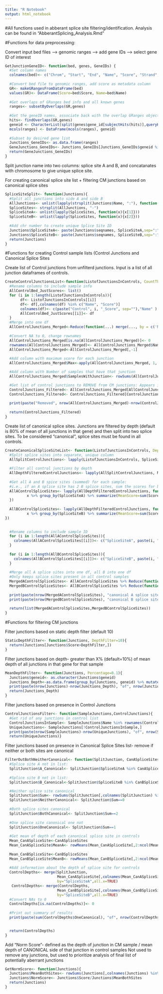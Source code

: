 ---
title: "R Notebook"
output: html_notebook
---

#All functions used in abberant splice site filtering/identification. Analysis can be found in "AbberantSplicing_Analysis.Rmd"

#Functions for data preprocessing:

Convert input bed files --> genomic ranges --> add gene IDs --> select gene ID of interest
```{r}
GetJunctionGeneID<- function(bed, genes, GeneIDs) {
  #Set column names
  colnames(bed)<- c("Chrom", "Start", "End", "Name", "Score", "Strand", "ThickStart", "ThickEnd","ItemRGB", "BlockCount", "BlockSizes", "BlockStarts")
  
  #Convert bed file to genomic ranges, add score as metadata column
  GR<- makeGRangesFromDataFrame(bed)
  values(GR)<- DataFrame(Score=bed$Score, Name=bed$Name)
  
  #Get overlaps of GRanges bed info and all known genes
  ranges<- subsetByOverlaps(GR,genes)
  
  #Get the geneID names, associate back with the overlap GRanges object
  hits<- findOverlaps(GR,genes)
  geneid <- CharacterList(split(genes$gene_id[subjectHits(hits)],queryHits(hits)))
  mcols(ranges) <- DataFrame(mcols(ranges), geneid)
  
  #Subset by desired gene list
  Junctions_GeneIDs<- as.data.frame(ranges)
  GeneJunctions_GeneIDs<- Junctions_GeneIDs[Junctions_GeneIDs$geneid %in% GeneIDs,]
  return(GeneJunctions_GeneIDs)
}
```


Split junction name into two columns: splice site A and B, and concatanates with chromosome to give unique splice site. 

For creating canonical splice site list + filtering CM junctions based on canonical splice sites
```{r}
SpliceSiteSplit<- function(Junctions){
  #Split all junctions into side A and side B
  AllJunctions<- unlist(lapply(strsplit(Junctions$Name, ":"), function(x){x[2]}))
  SpliceSites<- strsplit(AllJunctions, "-")
  SpliceSiteA<- unlist(lapply(SpliceSites, function(x){x[1]}))
  SpliceSiteB<- unlist(lapply(SpliceSites, function(x){x[2]}))
  
  #Add chr number to create unique Splice Site ID
  Junctions$SpliceSiteA<- paste(Junctions$seqnames, SpliceSiteA,sep=":")
  Junctions$SpliceSiteB<- paste(Junctions$seqnames, SpliceSiteB,sep=":")
  return(Junctions)
}
```


#Functions for creating Control sample lists (Control Junctions and Canonical Splice Sites

Create list of Control junctions from unfilterd junctions. Input is a list of all junction dataframes of controls. 
```{r}
CreateControlJunctionsList<-function(ListofJunctionsInControls, CountThreshold=5, NControlsThreshold=2){
  #Rename columns to include sample info
  AllControlBed_JustScores<- list()
  for (i in 1:length(ListofJunctionsInControls)){
       df<- ListofJunctionsInControls[[i]]
       df<- df[,colnames(df) %in% c("Name", "Score")]
       colnames(df)<- c(paste("Control", i, "_Score", sep=""),"Name" )
       AllControlBed_JustScores[[i]]<- df
  }
  #Merge into one df
  AllControlJunctions_Merged<-Reduce(function(...) merge(..., by = c('Name'), all=TRUE), AllControlBed_JustScores)
  
  #Convert NA to 0, change rownames
  AllControlJunctions_Merged[is.na(AllControlJunctions_Merged)]<- 0
  rownames(AllControlJunctions_Merged)<- AllControlJunctions_Merged$Name
  AllControlJunctions_Merged<-AllControlJunctions_Merged[,-1]
  
  #Add column with maximum score for each junction
  AllControlJunctions_Merged$Max<-apply(AllControlJunctions_Merged, 1, max)

  #Add column with Number of samples that have that junction
  AllControlJunctions_Merged$SamplesWithJunction<- rowSums(AllControlJunctions_Merged[,1:length(ListofJunctionsInControls)]>0)

  #Get list of control junctions to REMOVE from CM junctions: Appears in >1 control samples + supported by > 5 reads
  ControlJunctions_Filtered<- AllControlJunctions_Merged[AllControlJunctions_Merged$Max>=CountThreshold,]
  ControlJunctions_Filtered<- ControlJunctions_Filtered[ControlJunctions_Filtered$SamplesWithJunction>=NControlsThreshold,]
  
  print(paste("Removed", nrow(AllControlJunctions_Merged)-nrow(ControlJunctions_Filtered),"of", nrow(AllControlJunctions_Merged), "control junctions"))
  
  return(ControlJunctions_Filtered)
}
```

Create list of canonical splice sites. Junctions are filtered by depth (default is 80% of mean of all junctions in that gene) and then split into two splice sites. To be considered "canonical", splice sites must be found in all controls. 
```{r}
CreateCanonicalSpliceSiteList<- function(ListofJunctionsInControls, DepthPercentageFilter=0.8){
  #Split splice sites into separate, unique column
  AllSplitControlJunctions<- lapply(ListofJunctionsInControls, SpliceSiteSplit)
  
  #Filter all control junctions by depth
  AllDepthFilteredControlJunctions<- lapply(AllSplitControlJunctions, MeanDepthFilter, Percentage=DepthPercentageFilter)
  
  #Get all A and B spice sites (summed) for each sample:
  #i.e., if an A splice site has 2 B splice sites, sum the scores for both sites for the A. Repeat for B splice sites.
  AllAControlSpliceSites<- lapply(AllDepthFilteredControlJunctions, function(x) {
          x %>% group_by(SpliceSiteA) %>% summarize(MeanScore=sum(Score)) %>% as.data.frame
  })
  
  AllBControlSpliceSites<- lapply(AllDepthFilteredControlJunctions, function(x) {
          x %>% group_by(SpliceSiteB) %>% summarize(MeanScore=sum(Score)) %>% as.data.frame
})
  
  
  #Rename columns to include sample ID
  for (i in 1:length(AllAControlSpliceSites)){
    colnames(AllAControlSpliceSites[[i]])<- c("SpliceSiteA", paste(i, "MeanScore", sep=":"))
  }
  
  for (i in 1:length(AllBControlSpliceSites)){
    colnames(AllBControlSpliceSites[[i]])<- c("SpliceSiteB", paste(i, "MeanScore", sep=":"))
  }
  
  #Merge all A splice sites into one df, all B into one df
  #Only keeps splice sites present in all control samples
  MergedAControlSpliceSites<- AllAControlSpliceSites %>% Reduce(function(dtf1, dtf2) left_join(dtf1, dtf2, by="SpliceSiteA"), .) %>% na.omit
  MergedBControlSpliceSites<- AllBControlSpliceSites %>% Reduce(function(dtf1, dtf2) left_join(dtf1, dtf2, by="SpliceSiteB"), .) %>% na.omit
  
  print(paste(nrow(MergedAControlSpliceSites), "canonical A splice sites"))
  print(paste(nrow(MergedBControlSpliceSites), "canonical B splice sites"))
  
  return(list(MergedAControlSpliceSites,MergedBControlSpliceSites))
}
```

#Functions for filtering CM junctions

Filter junctions based on static depth filter (default 10)
```{r}
StaticDepthFilter<- function(Junctions, DepthFilter=10){
  return(Junctions[Junctions$Score>DepthFilter,])
}
```


Filter junctions based on depth- greater than X% (default=10%) of mean depth of all junctions in that gene for that sample
```{r}
MeanDepthFilter<- function(Junctions, Percentage=0.1){
  Junctions$geneid<- as.character(Junctions$geneid)
  Junctions_Depth<-as.data.frame(group_by(Junctions, geneid) %>% mutate(MeanDepth=mean(Score))) %>% filter(Score>(MeanDepth*Percentage))
  print(paste(nrow(Junctions)-nrow(Junctions_Depth), "of", nrow(Junctions), "junctions removed from sample"))
  return(Junctions_Depth)
}
```


Filter junctions based on presence in Control Junctions
```{r}
ControlJunctionsFilter<- function(SampleJunctions,ControlJunctions){
  #Get rid of any junctions in control list
  ControlJunctionsInSample<- SampleJunctions$Name %in% rownames(ControlJunctions)
  UniqueJunctions<- SampleJunctions[!ControlJunctionsInSample,]
  print(paste(nrow(SampleJunctions)-nrow(UniqueJunctions), "of", nrow(SampleJunctions), "junctions removed from sample"))
  return(UniqueJunctions)}
```

Filter junctions based on presence in Canonical Splice Sites list- remove if neither or both sites are canonical
```{r}
FilterOutBothNeitherCanonical<- function(SplitJunction, CanASpliceSites, CanSpliceSites){
  #Splice site A not in list:
  SplitJunction$A_Canonical<- SplitJunction$SpliceSiteA %in% CanASpliceSites$SpliceSiteA
 
  #Splice site B not in list:
  SplitJunction$B_Canonical<-SplitJunction$SpliceSiteB %in% CanBSpliceSites$SpliceSiteB

  #Neither splice site canonical
  SplitJunction$Sum<- rowSums(SplitJunction[,colnames(SplitJunction) %in% c("A_Canonical", "B_Canonical")])
  SplitJunction$NeitherCanonical<- SplitJunction$Sum==0
  
  #Both splice sites canonical
  SplitJunction$BothCanonical<- SplitJunction$Sum==2
  
  #One splice site canonical one not
  SplitJunction$OneCanonical<- SplitJunction$Sum==1
  
  #Get mean of depth of each canonical splice site in controls
  Mean_CanASpliceSite<-CanASpliceSites
  Mean_CanASpliceSite$MeanA<- rowMeans(Mean_CanASpliceSite[,2:ncol(Mean_CanASpliceSite)])
  
  Mean_CanBSpliceSite<-CanBSpliceSites
  Mean_CanBSpliceSite$MeanB<- rowMeans(Mean_CanBSpliceSite[,2:ncol(Mean_CanBSpliceSite)])
  
  #Add information about the depth of splice site for controls
  ControlDepths<- merge(SplitJunction, 
                        Mean_CanASpliceSite[,colnames(Mean_CanASpliceSite) %in% c("SpliceSiteA", "MeanA")], 
                        by="SpliceSiteA",all.x=TRUE)
   ControlDepths<- merge(ControlDepths, 
                        Mean_CanBSpliceSite[,colnames(Mean_CanBSpliceSite) %in% c("SpliceSiteB", "MeanB")], 
                        by="SpliceSiteB",all.x=TRUE)
  #Convert NAs to 0 
  ControlDepths[is.na(ControlDepths)]<- 0
  
  #Print out summary of results
  print(paste(sum(ControlDepths$OneCanonical), "of", nrow(ControlDepths), "junctions have exactly 1 canonical splice site"))

  
  return(ControlDepths)
}
```


Add "Norm Score"- defined as the depth of junction in CM sample / mean depth of CANONICAL side of that junction in control samples
Not used to remove any junctions, but used to prioritize analysis of final list of potentially aberrant junctions
```{r}
GetNormScore<- function(Junctions){
  Junctions$MeanBothSites<- rowSums(Junctions[,colnames(Junctions) %in% c("MeanA", "MeanB")])
  Junctions$NormScore<- Junctions$Score/Junctions$MeanBothSites
  return(Junctions)
}
```

